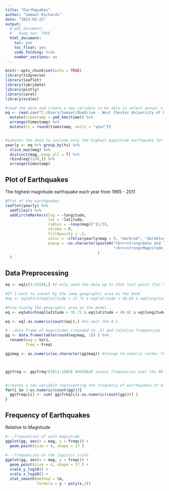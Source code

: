 ```yaml
---
title: "Earthquakes"
author: "Samuel Richards"
date: "2023-03-22"
output:
  # pdf_document:
  #   keep_tex: TRUE
  html_document:
    toc: yes
    toc_float: yes
    code_folding: hide
    number_sections: no
---
```


```r
knitr::opts_chunk$set(echo = TRUE)
library(tidyverse)
library(leaflet)
library(lubridate)
library(plotly)
library(caret)
library(scales)
```

```r
#read the data and create a new variable to be able to select annual timepoints while preserving the original timestamp
eq <- read.csv("C:/Users/Samuel/OneDrive - West Chester University of PA/STA 610/R Examples/earthquakes.csv") %>% 
  mutate(timestamp = ymd_hms(time)) %>% 
  arrange(timestamp) %>% 
  mutate(ts = round(timestamp, units = "year"))


#subsets the data to include only the highest magnitude earthquake for each year (plus the most recent before the big one)
yearly <- eq %>% group_by(ts) %>% 
  slice_max(mag) %>% 
  distinct(mag,.keep_all = T) %>% 
  rbind(eq[3158,]) %>% 
  arrange(timestamp)

```

## Plot of Earthquakes

The highest magnitude earthquake each year from 1965 - 2011

```r
#Plot of the earthquakes
leaflet(yearly) %>% 
  addTiles() %>% 
  addCircleMarkers(lng = ~longitude,
                   lat = ~latitude,
                   radius = ~(exp(mag))^(1/3),
                   stroke = F,
                   fillOpacity = .5,
                   color = ~ifelse(yearly$mag > 9, "darkred", "darkblue"),
                   popup = ~as.character(paste0("<br><strong>Date and Time: </strong>", timestamp,
                                                "<br><strong>Magnitude: </strong>", mag)
                                         )
  )
```


## Data Preprocessing

```r
eq <- eq[c(3:3159),] #I only need the data up to that last point (for now) and only entire years up to then

#If I want to subset by the same geographic area as the book
#eq <- eq[which(eq$latitude > 37.72 & eq$latitude < 38.82 & eq$longitude > 141.87 & eq$longitude < 142.87),]

#Fine-tuning the geographic area os the model...
eq <- eq[which(eq$latitude > 35.72 & eq$latitude < 40.82 & eq$longitude > 139.37 & eq$longitude < 143.37),]

eq <- eq[-as.numeric(count(eq)),] #to omit the 9.1

#---data frame of magnitudes (rounded to .1) and relative frequencies
gg <- data.frame(table(round(eq$mag, 1)) ) %>% 
  rename(mag = Var1,
         freq = Freq)

gg$mag <- as.numeric(as.character(gg$mag)) #change to numeric rather than factors



gg$freq <- gg$freq/(2011-1965) #AVERAGE annual frequencies over the 46-year span


#creates a new variable representing the frequency of earthquakes of AT LEAST that magnitude
for(i in 1:as.numeric(count(gg))){
  gg$freqc[i] <- sum( gg$freq[c(i:as.numeric(count(gg)))] )
}

```


## Frequency of Earthquakes
Relative to Magnitude

```r
#---frequencies of each magnitude
ggplot(gg, aes(x = mag, y = freqc)) +
  geom_point(size = 4, shape = 17 )
  
#---frequencies on the logistic scale
ggplot(gg, aes(x = mag, y = freqc)) +
  geom_point(size = 4, shape = 17 ) +
  scale_y_log10() +
  scale_x_log10() +
  stat_smooth(method = lm,
              formula = y ~ poly(x,1))
  
```

